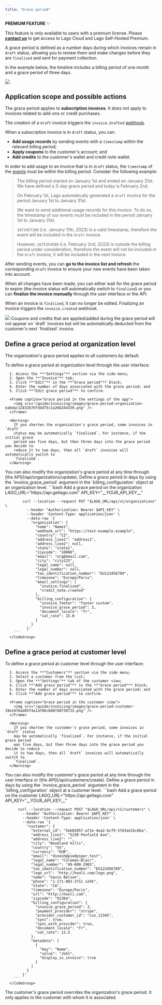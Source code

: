 ```yaml
---
title: "Grace period"
---
```


<Info>

**PREMIUM FEATURE** ✨

This feature is only available to users with a premium license. Please
**[contact us](mailto:hello@getlago.com)** to get access to Lago Cloud and Lago
Self-Hosted Premium.

</Info>

A grace period is defined as a number days during which invoices remain in
`draft` status, allowing you to review them and make changes before they are
`finalized` and sent for payment collection.

In the example below, the timeline includes a billing period of one month and a
grace period of three days.

<Frame caption="Illustration of the grace period">
  <img src="/guide/invoicing/images/grace-period-timeline-299de2425036f803f20825e8a42ab401.png" />
</Frame>

## Application scope and possible actions[](#application-scope-and-possible-actions "Direct link to heading")

The grace period applies to **subscription invoices**. It does not apply to
invoices related to add-ons or credit purchases.

The creation of a `draft` invoice triggers the `invoice.drafted`
[webhook](/api/webhooks/messages).

When a subscription invoice is in `draft` status, you can:

- **Add usage records** by sending events with a `timestamp` within the relevant
  billing period;
- **Apply coupons** to the customer's account; and
- **Add credits** to the customer's wallet and credit note wallet.

In order to add usage to an invoice that is in `draft` status, the `timestamp`
of the [events](/guide/events/ingesting-usage) must be
within the billing period. Consider the following example:

> The billing period started on January 1st and ended on January 31st. We have
> defined a 3-day grace period and today is February 2nd.
>
> On February 1st, Lago automatically generated a `draft` invoice for the period
> January 1st to January 31st.
>
> We want to send additional usage records for this invoice. To do so, the
> timestamp of our events must be included in the period January 1st to January
> 31st.
>
> `1673457300` (i.e. January 11th, 2023) is a valid timestamp, therefore the
> event will be included in the `draft` invoice.
>
> However, `1675354500` (i.e. February 2nd, 2023) is outside the billing period
> under consideration, therefore the event will not be included in the `draft`
> invoice, it will be included in the next invoice.

After sending events, you can **go to the invoice list and refresh** the
corresponding `draft` invoice to ensure your new events have been taken into
account.

When all changes have been made, you can either wait for the grace period to
expire (the invoice status will automatically switch to `finalized`) or you can
**finalize the invoice manually** through the user interface or the API.

When an invoice is `finalized`, it can no longer be edited. Finalizing an
invoice triggers the `invoice.created` webhook.

<Frame caption="Draft invoice in the Lago app">
  <img src="/guide/invoicing/images/grace-period-draft-invoice-0a9ccbd1d7dc1b87faeb5a44abf484e1.png" />
</Frame>

<Info>
  Coupons and credits that are applied/added during the grace period will not
  appear on `draft` invoices but will be automatically deducted from the
  customer's next `finalized` invoice.
</Info>

## Define a grace period at organization level[](#define-a-grace-period-at-organization-level "Direct link to heading")

The organization's grace period applies to all customers by default.

<Tabs>
  <Tab title="Dashboard">
      To define a grace period at organization level through the user interface:

      1. Access the **"Settings"** section via the side menu;
      2. Open the **"Invoice"** tab;
      3. Click **"Edit"** in the **"Grace period"** block;
      4. Enter the number of days associated with the grace period; and
      5. Click **"Edit grace period"** to confirm.

      <Frame caption="Grace period in the settings of the app">
        <img src="/guide/invoicing/images/grace-period-organization-eabdac12832b76fd4d75c1a266244339.png" />
      </Frame>

      <Warning>
        If you shorten the organization's grace period, some invoices in `draft`
        status may be automatically `finalized`. For instance, if the initial grace
        period was five days, but then three days into the grace period you decide to
        reduce it to two days, then all `draft` invoices will automatically switch to
        `finalized`.
      </Warning>
  </Tab>
  <Tab title="API">
    You can also modify the organization's grace period at any time through [the API](/api/organizations/update).
    Define a grace period in days by using the `invoice_grace_period` argument in the `billing_configuration` object at an organization level.
      <CodeGroup>
        ```bash Add a grace period on the organization
            LAGO_URL="https://api.getlago.com"
            API_KEY="__YOUR_API_KEY__"

            curl --location --request PUT "$LAGO_URL/api/v1/organizations" \
              --header "Authorization: Bearer $API_KEY" \
              --header 'Content-Type: application/json' \
              --data-raw '{
                "organization": {
                  "name": "Name1",
                  "webhook_url": "https://test-example.example",
                  "country": "CZ",
                  "address_line1": "address1",
                  "address_line2": null,
                  "state": "state1",
                  "zipcode": "10000",
                  "email": "org@email.com",
                  "city": "city125",
                  "legal_name": null,
                  "legal_number": null,
                  "tax_identification_number": "EU123456789",
                  "timezone": "Europe/Paris",
                  "email_settings": [
                    "invoice.finalized",
                    "credit_note.created"
                  ],
                  "billing_configuration": {
                    "invoice_footer": "footer custom",
                    "invoice_grace_period": 3,
                    "document_locale": "fr",
                    "vat_rate": 15.0
                  }
                }
              }'
        ```
      </CodeGroup>
  </Tab>
</Tabs>


## Define a grace period at customer level[](#define-a-grace-period-at-customer-level "Direct link to heading")

<Tabs>
  <Tab title="Dashboard">
      To define a grace period at customer level through the user interface:

      1. Access the **"Customers"** section via the side menu;
      2. Select a customer from the list;
      3. Open the **"Settings"** tab of the customer view;
      4. Click **"Add grace period"** in the **"Grace period"** block;
      5. Enter the number of days associated with the grace period; and
      6. Click **"Add grace period"** to confirm.

      <Frame caption="Grace period in the customer view">
        <img src="/guide/invoicing/images/grace-period-customer-19e2d76ad85f4a1af86c6d8fd0f38715.png" />
      </Frame>

      <Warning>
        If you shorten the customer's grace period, some invoices in `draft` status
        may be automatically `finalized`. For instance, if the initial grace period
        was five days, but then three days into the grace period you decide to reduce
        it to two days, then all `draft` invoices will automatically switch to
        `finalized`.
      </Warning>

  </Tab>
  <Tab title="API">
    You can also modify the customer's grace period at any time through the user interface or [the API](/api/customers/create).
    Define a grace period in days by using the `invoice_grace_period` argument in the `billing_configuration` object at a customer level.
      <CodeGroup>
        ```bash Add a grace period on the customer
          LAGO_URL="https://api.getlago.com"
          API_KEY="__YOUR_API_KEY__"

          curl --location --request POST "$LAGO_URL/api/v1/customers" \
            --header "Authorization: Bearer $API_KEY" \
            --header 'Content-Type: application/json' \
            --data-raw '{
              "customer": {
                "external_id": "5eb02857-a71e-4ea2-bcf9-57d3a41bc6ba",
                "address_line1": "5230 Penfield Ave",
                "address_line2": "",
                "city": "Woodland Hills",
                "country": "US",
                "currency": "EUR",
                "email": "dinesh@piedpiper.test",
                "legal_name": "Coleman-Blair",
                "legal_number": "49-008-2965",
                "tax_identification_number": "EU123456789",
                "logo_url": "http://hooli.com/logo.png",
                "name": "Gavin Belson",
                "phone": "1-171-883-3711 x245",
                "state": "CA",
                "timezone": "Europe/Paris",
                "url": "http://hooli.com",
                "zipcode": "91364",
                "billing_configuration": {
                  "invoice_grace_period": 3,
                  "payment_provider": "stripe",
                  "provider_customer_id": "cus_12345",
                  "sync": true,
                  "sync_with_provider": true,
                  "document_locale": "fr",
                  "vat_rate": 12.5
                },
                "metadata": [
                  {
                    "key": "Name",
                    "value": "John",
                    "display_in_invoice": true
                  }
                ]
              }
            }'
        ```
      </CodeGroup>
  </Tab>
</Tabs>

The customer's grace period overrides the organization's grace period. It only
applies to the customer with whom it is associated.

